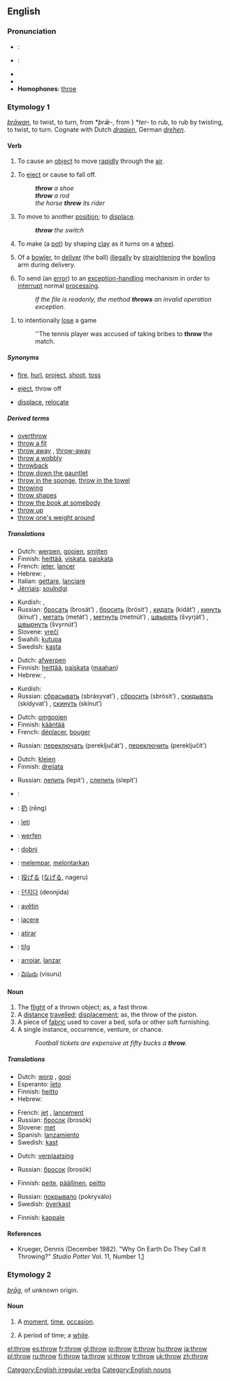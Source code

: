 ==English==
{{rfc|It's not clear to me that noun sense 4 under etymology 1 actually belongs in this etymology, and discussion at RFV suggests that there are other people to whom it's not clear, either.}}

===Pronunciation===
*{{italbrac|UK}}: {{IPA|/θɹəʊ/}}
*{{italbrac|US}}: {{IPA|/θɻoʊ/}}
*{{audio|en-us-throw.ogg|Audio (US)}}
*{{rhymes|əʊ}}
*'''Homophones''': [[throe]]

===Etymology 1===
{{OE.}} ''[[þrawan|þrāwan]]'', to twist, to turn, from {{Ger.}} *''þrǣ-'', from {{PIE.}}} *''ter-'' to rub, to rub by twisting, to twist, to turn. Cognate with Dutch ''[[draaien]]'', German ''[[drehen]]''.

====Verb====
{{en-verb|throws|throwing|threw|thrown}}

#{{transitive}} To cause an [[object]] to move [[rapidly]] through the [[air]].
#{{transitive}} To [[eject]] or cause to fall off.
#:'''''throw''' a shoe''
#:'''''throw''' a rod''
#:''the horse '''threw''' its rider''
#{{transitive}} To move to another [[position]]; to [[displace]].
#: '''''throw''' the switch''
#{{context|ceramics}} To make (a [[pot]]) by shaping [[clay]] as it turns on a [[wheel]].
#{{context|transitive|cricket}} Of a [[bowler]], to [[deliver]] (the ball) [[illegally]] by [[straighten]]ing the [[bowling]] arm during delivery.
#{{context|transitive|computing}} To send (an [[error]]) to an [[exception-handling]] mechanism in order to [[interrupt]] normal [[processing]].
#:''If the file is readonly, the method '''throws''' an invalid operation exception.''
<!--this is C++ or some other programming language; it's not English!
#:<code>''if(this.IsReadonly)''</code>
#::<code>'''''throw''' new System.InvalidOperationException("Cannot write to readonly file.");''</code>-->
#{{sports}} to intentionally [[lose]] a game 
#:''The tennis player was accused of taking bribes to '''throw''' the match.

=====Synonyms=====
*{{italbrac-colon|cause an object to move rapidly through the air}} [[fire]], [[hurl]], [[project]], [[shoot]], [[toss]]
*{{italbrac-colon|eject or cause to fall off}} [[eject]], throw off
*{{italbrac-colon|move to another position}} [[displace]], [[relocate]]

=====Derived terms=====
*[[overthrow]]
*[[throw a fit]]
*[[throw away]]<!--verb-->, [[throw-away]]<!--adjective,noun-->
*[[throw a wobbly]]
*[[throwback]]
*[[throw down the gauntlet]]
*[[throw in the sponge]], [[throw in the towel]]
*[[throwing]]<!--as in "throwing arm"-->
*[[throw shapes]]
*[[throw the book at somebody]]
*[[throw up]]
*[[throw one's weight around]]

=====Translations=====
{{trans-top|cause an object to move rapidly through the air}}
*Dutch: [[werpen]], [[gooien]], [[smijten]]
*Finnish: [[heittää]], [[viskata]], [[paiskata]]
*French: [[jeter]], [[lancer#French|lancer]]
*Hebrew: {{t|he|זרק|tr=zarák|sc=Hebr}}, {{he-translation|העיף|tr=hi'íf|sc=Hebr}}
*Italian: [[gettare]], [[lanciare]]
*[[Jèrriais]]: [[souîndgi]]
{{trans-mid}}
*Kurdish: {{KUchar|[[هاوێشتن]]}}, {{KUchar|[[فڕێدان]]}}
*Russian: [[бросать]] (brosát’) {{impf}}, [[бросить]] (brósit’) {{pf}}, [[кидать]] (kidát’) {{impf}}, [[кинуть]] (kínut’) {{pf}}, [[метать]] (metát’) {{impf}}, [[метнуть]] (metnút’) {{pf}}, [[швырять]] (švyrját’) {{impf}}, [[швырнуть]] (švyrnút’) {{pf}}
*Slovene: [[vreči]]
*Swahili: [[kutupa]]
*Swedish: [[kasta]]
{{trans-bottom}}

{{trans-top|eject or cause to fall off}}
*Dutch: [[afwerpen]]
*Finnish: [[heittää]], [[paiskata]] ([[maa|maahan]])
*Hebrew: {{t|he|זרק|tr=zarák|sc=Hebr}}, {{he-translation|העיף|tr=hi'íf|sc=Hebr}}
{{trans-mid}}
*Kurdish: {{KUchar|[[هاوێشتن]]}}
*Russian: [[сбрасывать]] (sbrásyvat’) {{impf}}, [[сбросить]] (sbrósit’) {{pf}}, [[скидывать]] (skídyvat’) {{impf}}, [[скинуть]] (skínut’) {{pf}}
{{trans-bottom}}

{{trans-top|move to another position}}
*Dutch: [[omgooien]]
*Finnish: [[kääntää]]
*French: [[déplacer]], [[bouger]]
{{trans-mid}}
*Russian: [[переключать]] (pereključát') {{impf}}, [[переключить]] (pereključít') {{pf}}
{{trans-bottom}}

{{trans-top|make (a pot) by shaping clay as it turns on a wheel}}
*Dutch: [[kleien]]
*Finnish: [[dreijata]]
{{trans-mid}}
*Russian: [[лепить]] (lepít') {{impf}}, [[слепить]] (slepít') {{pf}}
{{trans-bottom}}

{{trans-top|in cricket, to deliver (the ball) illegally by straightening the bowling arm during delivery}}
{{trans-mid}}
{{trans-bottom}}

{{trans-top|computing: send (an error) to an exception-handling mechanism}}
{{trans-mid}}
{{trans-bottom}}

{{checktrans}}
{{trans-top|translations to be checked}}
*{{ttbc|Arabic}}: {{ARchar|[[رمى]]}} {{IPAchar|(rámma)}}
*{{ttbc|Chinese}}: [[扔]] (rēng)
*{{ttbc|Esperanto}}: [[ĵeti]]
*{{ttbc|German}}: [[werfen]]
*{{ttbc|Hungarian}}: [[dobni]]
*{{ttbc|Indonesian}}: [[lempar|melempar]], [[lontar|melontarkan]]
*{{ttbc|Japanese}}: [[投げる]] ([[なげる]], nageru)
*{{ttbc|Korean}}: [[던지다]] (deonjida)
*{{ttbc|Kurdish}}: [[avêtin]]
*{{ttbc|Latin}}: [[iacere]]
*{{ttbc|Portuguese}}: [[atirar]]
*{{ttbc|Scottish Gaelic}}: [[tilg]]
*{{ttbc|Spanish}}: [[arrojar]], [[lanzar]]
*{{ttbc|Telugu}}: [[విసురు]] (visuru)
{{trans-bottom}}

====Noun====
{{en-noun}}

# The [[flight]] of a thrown object; as, a fast throw.
# A [[distance]] [[travel]]led; [[displace]]ment; as, the throw of the piston.
# A piece of [[fabric]] used to cover a bed, sofa or other soft furnishing.
# A single instance, occurrence, venture, or chance.
#:''Football tickets are expensive at fifty bucks a '''throw'''.''

=====Translations=====
{{trans-top|flight of a thrown object}}
*Dutch: [[worp]] {{m}}, [[gooi]] {{m}}
*Esperanto: [[ĵeto]]
*Finnish: [[heitto]]
*Hebrew: {{he-translation|זריקה|zriká}} {{f}}
{{trans-mid}}
*French: [[jet#French|jet]] {{m}}, [[lancement]] {{m}}
*Russian: [[бросок]] (brosók) {{m}}
*Slovene: [[met#Slovene|met]] {{m}}
*Spanish: [[lanzamiento]] {{m}}
*Swedish: [[kast]] {{n}}
{{trans-bottom}}

{{trans-top|a distance travelled}}
*Dutch: [[verplaatsing]] {{f}}
{{trans-mid}}
*Russian: [[бросок]] (brosók) {{m}}
{{trans-bottom}}

{{trans-top|piece of fabric used to cover a bed, sofa or other soft furnishing}}
*Finnish: [[peite]], [[päällinen]], [[peitto]]
{{trans-mid}}
*Russian: [[покрывало]] (pokryválo) {{n}}
*Swedish: [[överkast]] {{n}}
{{trans-bottom}}

{{trans-top|single instance, occurrence, venture, or chance}}
*Finnish: [[kappale]]
{{trans-mid}}
{{trans-bottom}}

====References====
*Krueger, Dennis (December 1982). "Why On Earth Do They Call It Throwing?" ''Studio Potter'' Vol. 11, Number 1.[http://www.studiopotter.org/articles/?art=art0001]

===Etymology 2===
{{OE.}} ''[[þrag|þrāg]]'', of unknown origin.

====Noun====
{{en-noun}}

# {{obsolete}} A [[moment]], [[time]], [[occasion]].
# {{obsolete}} A period of time; a [[while]].

[[Category:English irregular verbs]]
[[Category:English nouns]]

[[el:throw]]
[[es:throw]]
[[fr:throw]]
[[gl:throw]]
[[io:throw]]
[[it:throw]]
[[hu:throw]]
[[ja:throw]]
[[pl:throw]]
[[ru:throw]]
[[fi:throw]]
[[ta:throw]]
[[vi:throw]]
[[tr:throw]]
[[uk:throw]]
[[zh:throw]]
